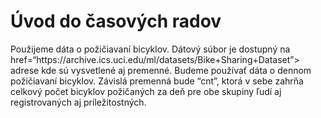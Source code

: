 #  Úvod do časových radov


Použijeme  dáta o požičiavaní bicyklov.
            Dátový súbor je dostupný na  
            <a> href="https://archive.ics.uci.edu/ml/datasets/Bike+Sharing+Dataset"> adrese </a>
            kde sú vysvetlené aj premenné.
            Budeme používať dáta o dennom požičiavaní bicyklov.
            Závislá premenná bude "cnt", ktorá v sebe zahrňa celkový počet bicyklov požičaných za deň pre obe skupiny
            ľudí aj registrovaných aj príležitostných.
